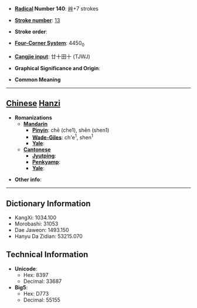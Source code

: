 * '''[[Wiktionary:Chinese radical index| Radical]] Number 140''': [[Wiktionary:Chinese radical index 艸|艸]]+7 strokes

* '''[[Wiktionary:Chinese total strokes index|Stroke number]]''': [[Wiktionary:Chinese total strokes index 13|13]]

* '''Stroke order''': 

* '''[[Wiktionary:Chinese four corner index|Four-Corner System]]''': 4450<sub>0</sub>

* '''[[Wiktionary:Chinese Cangjie index|Cangjie input]]''': 廿十田十 (TJWJ)

* '''Graphical Significance and Origin''': 

* '''Common Meaning'''

----

== [[Chinese]] [[Hanzi]] ==

* '''Romanizations'''
** '''[[Mandarin]]'''
*** '''[[Pinyin]]''': chē (che1), shēn (shen1)
*** '''[[Wade-Giles]]''': ch'e<sup>1</sup>, shen<sup>1</sup>
*** '''[[Yale]]''': 
** '''[[Cantonese]]'''
*** '''[[Jyutping]]''':
*** '''[[Penkyamp]]''': 
*** '''[[Yale]]''': 

* '''Other info''': 

----

== Dictionary Information ==

* KangXi: 1034.100
* Morobashi: 31053
* Dae Jaweon: 1493.150
* Hanyu Da Zidian: 53215.070

== Technical Information ==

* '''Unicode''':
** Hex: 8397
** Decimal: 33687
* '''Big5''':
** Hex: D773
** Decimal: 55155